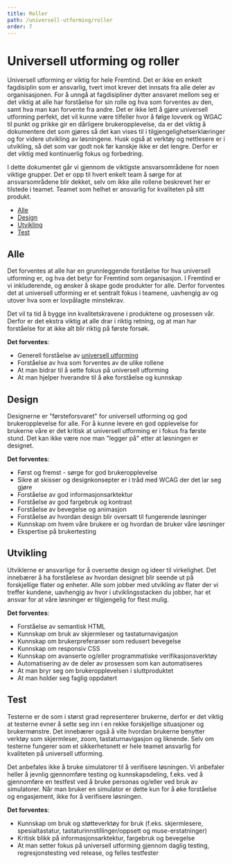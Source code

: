 ```yaml
---
title: Roller
path: /universell-utforming/roller
order: 7
---
```


# Universell utforming og roller

Universell utforming er viktig for hele Fremtind. Det er ikke en enkelt fagdisiplin som er ansvarlig, tvert imot krever det innsats fra alle deler av organisasjonen. For å unngå at fagdisipliner dytter ansvaret mellom seg er det viktig at alle har forståelse for sin rolle og hva som forventes av den, samt hva man kan forvente fra andre. Det er ikke lett å gjøre universell utforming perfekt, det vil kunne være tilfeller hvor å følge lovverk og WGAC til punkt og prikke gir en dårligere brukeropplevelse, da er det viktig å dokumentere det som gjøres så det kan vises til i tilgjengelighetserklæringer og for videre utvikling av løsningene. Husk også at verktøy og nettlesere er i utvikling, så det som var godt nok før kanskje ikke er det lengre. Derfor er det viktig med kontinuerlig fokus og forbedring.

I dette dokumentet går vi gjennom de viktigste ansvarsområdene for noen viktige grupper. Det er opp til hvert enkelt team å sørge for at ansvarsområdene blir dekket, selv om ikke alle rollene beskrevet her er tilstede i teamet. Teamet som helhet er ansvarlig for kvaliteten på sitt produkt.

-   [Alle](#alle)
-   [Design](#design)
-   [Utvikling](#utvikling)
-   [Test](#test)

## Alle

Det forventes at alle har en grunnleggende forståelse for hva universell utforming er, og hva det betyr for Fremtind som organisasjon. I Fremtind er vi inkluderende, og ønsker å skape gode produkter for alle. Derfor forventes det at universell utforming er et sentralt fokus i teamene, uavhengig av og utover hva som er lovpålagte minstekrav.

Det vil ta tid å bygge inn kvalitetskravene i produktene og prosessen vår. Derfor er det ekstra viktig at alle drar i riktig retning, og at man har forståelse for at ikke alt blir riktig på første forsøk.

**Det forventes**:

-   Generell forståelse av [universell utforming](/universell-utforming)
-   Forståelse av hva som forventes av de ulike rollene
-   At man bidrar til å sette fokus på universell utforming
-   At man hjelper hverandre til å øke forståelse og kunnskap

## Design

Designerne er "førsteforsvaret" for universell utforming og god brukeropplevelse for alle. For å kunne levere en god opplevelse for brukerne våre er det kritisk at universell utforming er i fokus fra første stund. Det kan ikke være noe man "legger på" etter at løsningen er designet.

**Det forventes**:

-   Først og fremst - sørge for god brukeropplevelse
-   Sikre at skisser og designkonsepter er i tråd med WCAG der det lar seg gjøre
-   Forståelse av god informasjonsarktektur
-   Forståelse av god fargebruk og kontrast
-   Forståelse av bevegelse og animasjon
-   Forståelse av hvordan design blir oversatt til fungerende løsninger
-   Kunnskap om hvem våre brukere er og hvordan de bruker våre løsninger
-   Ekspertise på brukertesting

## Utvikling

Utviklerne er ansvarlige for å oversette design og ideer til virkelighet. Det innebærer å ha forståelese av hvordan designet blir seende ut på forskjellige flater og enheter. Alle som jobber med utvikling av flater der vi treffer kundene, uavhengig av hvor i utviklingsstacken du jobber, har et ansvar for at våre løsninger er tilgjengelig for flest mulig.

**Det forventes**:

-   Forståelse av semantisk HTML
-   Kunnskap om bruk av skjermleser og tastaturnavigasjon
-   Kunnskap om brukerpreferanser som redusert bevegelse
-   Kunnskap om responsiv CSS
-   Kunnskap om avanserte og/eller programmatiske verifikasjonsverktøy
-   Automatisering av de deler av prosessen som kan automatiseres
-   At man bryr seg om brukeropplevelsen i sluttproduktet
-   At man holder seg faglig oppdatert

## Test

Testerne er de som i størst grad representerer brukerne, derfor er det viktig at testerne evner å sette seg inn i en rekke forskjellige situasjoner og brukermønstre. Det innebærer også å vite hvordan brukerne benytter verktøy som skjermleser, zoom, tastaturnavigasjon og liknende. Selv om testerne fungerer som et sikkerhetsnett er hele teamet ansvarlig for kvaliteten på universell utforming.

Det anbefales ikke å bruke simulatorer til å verifisere løsningen. Vi anbefaler heller å jevnlig gjennomføre testing og kunnskapsdeling, f.eks. ved å gjennomføre en testfest ved å bruke personas og/eller ved bruk av simulatorer. Når man bruker en simulator er dette kun for å øke forståelse og engasjement, ikke for å verifisere løsningen.

**Det forventes**:

-   Kunnskap om bruk og støtteverktøy for bruk (f.eks. skjermlesere, spesialtastatur, tastaturinnstillinger/oppsett og muse-erstatninger)
-   Kritisk blikk på informasjonsarktektur, fargebruk og bevegelse
-   At man setter fokus på universell utforming gjennom daglig testing, regresjonstesting ved release, og felles testfester
